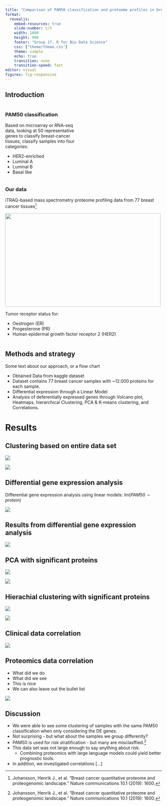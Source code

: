 ```yaml
---
title: "Comparison of PAM50 classification and proteome profiles in breast cancer tissue"
format: 
  revealjs:
    embed-resources: true
    slide-number: c/t
    width: 1600
    height: 900
    footer: "Group 17, R for Bio Data Science"
    css: ["theme/theme.css"]
    theme: simple
    echo: true
    transition: none
    transition-speed: fast
editor: visual
figures: fig-responsive
---
```


## Introduction {.smaller}

::: {columns}
::: {.column width="49%"}
### PAM50 classification

Based on microarray or RNA-seq data, looking at 50 representative genes to classify breast-cancer tissues, classify samples into four categories:

-   HER2-enriched
-   Luminal A
-   Luminal B
-   Basal like
:::

::: {.column width="-51%"}
### Our data

iTRAQ-based mass spectrometry proteome profiling data from 77 breast cancer tissues[^1]

![](../results/pam50distribution.png){width="500" height="300" fig-align="center"}

Tumor receptor status for:

-   Oestrogen (ER)
-   Progesterone (PR)
-   Human epidermal growth factor receptor 2 (HER2)
:::
:::

[^1]: Mertins, Philipp, et al. "Proteogenomics connects somatic mutations to signalling in breast cancer." Nature 534.7605 (2016): 55-62.

## Methods and strategy

Some text about our approach, or a flow chart

-   Obtained Data from kaggle dataset
-   Dataset contains 77 breast cancer samples with \~12.000 proteins for each sample.
-   Differential expression through a Linear Model
-   Analysis of deferentially expressed genes through Volcano plot, Heatmaps, hierarchical Clustering, PCA & K-means clustering, and Correlations.

# Results

## Clustering based on entire data set {.center}

::: {layout-ncol="2"}
![](../results/PCA1.png)

![](../results/hc_dendro_all.png)
:::

## Differential gene expression analysis {.nostretch}

Differential gene expression analysis using linear models: $lm(PAM50 \sim protein)$

![](../results/volcano_plots.png){fig-align="center"}

## Results from differential gene expression analysis

![](../results/heatmap_combined.png){fig-align="center"}

## PCA with significant proteins

::: {layout-ncol="2"}
![](../results/PCA1.png)

![](../results/PCA_with_clusters.png)
:::

## Hierachial clustering with significant proteins

::: {layout-ncol="2"}
![](../results/hc_dendro_all.png)

![](../results/ddg_plot_significant_genes.png)
:::

## Clinical data correlation

![](../results/Corr_subclasses.png){fig-align="center"}

## Proteomics data correlation

::: {layout-ncol="2"}
-   What did we do
-   What did we see
-   This is nice
-   We can also leave out the bullet list

![](../results/Protein_corr_4p.png)
:::

## Discussion

- We were able to see some clustering of samples with the same PAM50 classification when only considering the DE genes.
- Not surprising - but what about the samples we group differently? 
- PAM50 is used for risk stratification - but many are misclasffied.[^1]
- This data set was not large enough to say anything about risk. 
  - Combining proteomics with large language models could yield better prognostic tools. 

-   In addition, we investigated correlations \[...\]

[^1]: Johansson, Henrik J., et al. "Breast cancer quantitative proteome and proteogenomic landscape." Nature communications 10.1 (2019): 1600.